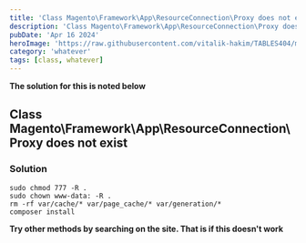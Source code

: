 ```yaml
---
title: 'Class Magento\Framework\App\ResourceConnection\Proxy does not exist'
description: 'Class Magento\Framework\App\ResourceConnection\Proxy does not exist'
pubDate: 'Apr 16 2024'
heroImage: 'https://raw.githubusercontent.com/vitalik-hakim/TABLES404/main/error_b/misc.png'
category: 'whatever'
tags: [class, whatever]
---
```


**The solution for this is noted below**

## Class Magento\Framework\App\ResourceConnection\Proxy does not exist

### Solution

```whatever
sudo chmod 777 -R .
sudo chown www-data: -R .
rm -rf var/cache/* var/page_cache/* var/generation/*
composer install
```

**Try other methods by searching on the site. That is if this doesn't work**
